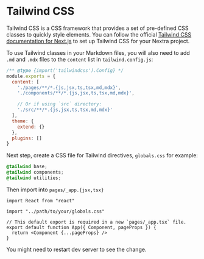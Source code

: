 # Tailwind CSS

Tailwind CSS is a CSS framework that provides a set of pre-defined CSS classes
to quickly style elements. You can follow the official
[Tailwind CSS documentation for Next.js](https://tailwindcss.com/docs/guides/nextjs)
to set up Tailwind CSS for your Nextra project.

To use Tailwind classes in your Markdown files, you will also need to add `.md`
and `.mdx` files to the `content` list in `tailwind.config.js`:

```js filename="tailwind.config.js" /md,mdx/
/** @type {import('tailwindcss').Config} */
module.exports = {
  content: [
    './pages/**/*.{js,jsx,ts,tsx,md,mdx}',
    './components/**/*.{js,jsx,ts,tsx,md,mdx}',

    // Or if using `src` directory:
    './src/**/*.{js,jsx,ts,tsx,md,mdx}'
  ],
  theme: {
    extend: {}
  },
  plugins: []
}
```

Next step, create a CSS file for Tailwind directives, `globals.css` for example:

```css filename="globals.css"
@tailwind base;
@tailwind components;
@tailwind utilities;
```

Then import into `pages/_app.{jsx,tsx}`

```tsx filename="_app.tsx"
import React from "react"

import "../path/to/your/globals.css"

// This default export is required in a new `pages/_app.tsx` file.
export default function App({ Component, pageProps }) {
  return <Component {...pageProps} />
}
```

You might need to restart dev server to see the change.
